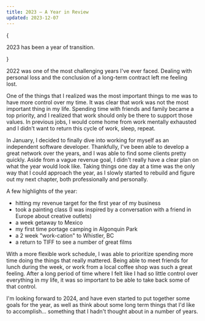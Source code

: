 ```yaml
---
title: 2023 — A Year in Review
updated: 2023-12-07
---
```


{<p class="lead text-center">2023 has been a year of transition.</p>}

2022 was one of the most challenging years I've ever faced. Dealing with personal loss and the conclusion of a long-term contract left me feeling lost.

One of the things that I realized was the most important things to me was to have more control over my time. It was clear that work was not the most important thing in my life. Spending time with friends and family became a top priority, and I realized that work should only be there to support those values. In previous jobs, I would come home from work mentally exhausted and I didn't want to return this cycle of work, sleep, repeat.

In January, I decided to finally dive into working for myself as an independent software developer. Thankfully, I've been able to develop a great network over the years, and I was able to find some clients pretty quickly. Aside from a vague revenue goal, I didn't really have a clear plan on what the year would look like. Taking things one day at a time was the only way that I could approach the year, as I slowly started to rebuild and figure out my next chapter, both professionally and personally.

A few highlights of the year:

- hitting my revenue target for the first year of my business
- took a painting class (I was inspired by a conversation with a friend in Europe about creative outlets)
- a week getaway to Mexico
- my first time portage camping in Algonquin Park
- a 2 week "work-cation" to Whistler, BC
- a return to TIFF to see a number of great films

With a more flexible work schedule, I was able to prioritize spending more time doing the things that really mattered. Being able to meet friends for lunch during the week, or work from a local coffee shop was such a great feeling. After a long period of time where I felt like I had so little control over everything in my life, it was so important to be able to take back some of that control.

I'm looking forward to 2024, and have even started to put together some goals for the year, as well as think about some long term things that I'd like to accomplish… something that I hadn't thought about in a number of years.
